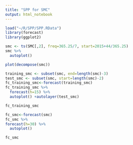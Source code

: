```yaml
---
title: "SPP for SMC"
output: html_notebook
---
```


```r
load("~/R/SPP/SPP.RData")
library(forecast)
library(ggplot2)
```

```r
smc <- ts(SMC[,2], freq=365.25/7, start=2015+44/365.25)
smc %>%
  autoplot()
```

```r
plot(decompose(smc))
```

```r
training_smc <- subset(smc, end=length(smc)-3)
test_smc <- subset(smc, start=length(smc)-2)
fc_training_smc<-forecast(training_smc)
fc_training_smc %>%
  forecast(h=15) %>%
  autoplot() +autolayer(test_smc)
```

```r
fc_training_smc
```

```r
fc_smc<-forecast(smc)
fc_smc %>%
forecast(h=30) %>%
  autoplot()
```

```r
fc_smc
```

